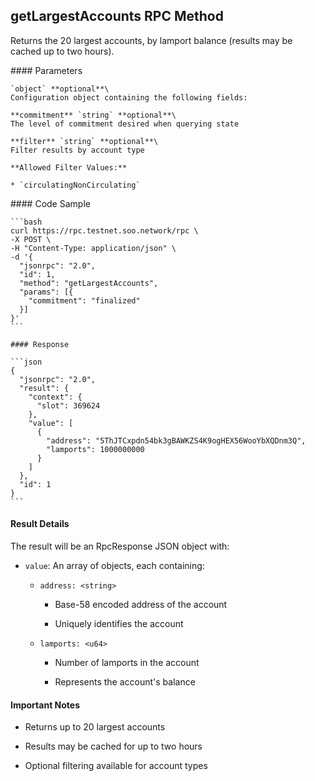 ## getLargestAccounts RPC Method

Returns the 20 largest accounts, by lamport balance (results may be cached up to two hours).

<div className="grid grid-cols-2 gap-1 mt-2">
  <div className="col-span-1">
    #### Parameters

    `object` **optional**\
    Configuration object containing the following fields:

    **commitment** `string` **optional**\
    The level of commitment desired when querying state

    **filter** `string` **optional**\
    Filter results by account type

    **Allowed Filter Values:**

    * `circulatingNonCirculating`
  </div>

  <div className="col-span-1">
    #### Code Sample

    ```bash
    curl https://rpc.testnet.soo.network/rpc \
    -X POST \
    -H "Content-Type: application/json" \
    -d '{
      "jsonrpc": "2.0",
      "id": 1,
      "method": "getLargestAccounts",
      "params": [{
        "commitment": "finalized"
      }]
    }'
    ```

    #### Response

    ```json
    {
      "jsonrpc": "2.0",
      "result": {
        "context": {
          "slot": 369624
        },
        "value": [
          {
            "address": "5ThJTCxpdn54bk3gBAWKZS4K9ogHEX56WooYbXQDnm3Q",
            "lamports": 1000000000
          }
        ]
      },
      "id": 1
    }
    ```
  </div>
</div>

#### Result Details

The result will be an RpcResponse JSON object with:

* `value`: An array of objects, each containing:

  * `address: <string>`

    * Base-58 encoded address of the account

    * Uniquely identifies the account

  * `lamports: <u64>`

    * Number of lamports in the account

    * Represents the account's balance

#### Important Notes

* Returns up to 20 largest accounts

* Results may be cached for up to two hours

* Optional filtering available for account types